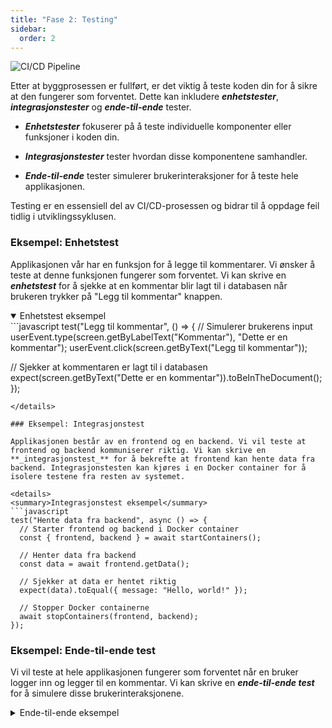 ```yaml
---
title: "Fase 2: Testing"
sidebar:
  order: 2
---
```


![CI/CD Pipeline](../../../../assets/images/Test.png)

Etter at byggprosessen er fullført, er det viktig å teste koden din for å sikre at den fungerer som forventet.
Dette kan inkludere **_enhetstester_**, **_integrasjonstester_** og **_ende-til-ende_** tester.

- **_Enhetstester_** fokuserer på å teste individuelle komponenter eller funksjoner i koden din.

- **_Integrasjonstester_** tester hvordan disse komponentene samhandler.

- **_Ende-til-ende_** tester simulerer brukerinteraksjoner for å teste hele applikasjonen.

Testing er en essensiell del av CI/CD-prosessen og bidrar til å oppdage feil tidlig i utviklingssyklusen.

### Eksempel: Enhetstest

Applikasjonen vår har en funksjon for å legge til kommentarer. Vi ønsker å teste at denne funksjonen fungerer som forventet. Vi kan skrive en **_enhetstest_** for å sjekke at en kommentar blir lagt til i databasen når brukeren trykker på "Legg til kommentar" knappen.

<details open>
<summary>Enhetstest eksempel</summary>
```javascript
test("Legg til kommentar", () => {
  // Simulerer brukerens input
  userEvent.type(screen.getByLabelText("Kommentar"), "Dette er en kommentar");
  userEvent.click(screen.getByText("Legg til kommentar"));

// Sjekker at kommentaren er lagt til i databasen
expect(screen.getByText("Dette er en kommentar")).toBeInTheDocument();
});

```
</details>

### Eksempel: Integrasjonstest

Applikasjonen består av en frontend og en backend. Vi vil teste at frontend og backend kommuniserer riktig. Vi kan skrive en **_integrasjonstest_** for å bekrefte at frontend kan hente data fra backend. Integrasjonstesten kan kjøres i en Docker container for å isolere testene fra resten av systemet.

<details>
<summary>Integrasjonstest eksempel</summary>
```javascript
test("Hente data fra backend", async () => {
  // Starter frontend og backend i Docker container
  const { frontend, backend } = await startContainers();

  // Henter data fra backend
  const data = await frontend.getData();

  // Sjekker at data er hentet riktig
  expect(data).toEqual({ message: "Hello, world!" });

  // Stopper Docker containerne
  await stopContainers(frontend, backend);
});
```

</details>

### Eksempel: Ende-til-ende test

Vi vil teste at hele applikasjonen fungerer som forventet når en bruker logger inn og legger til en kommentar.
Vi kan skrive en **_ende-til-ende test_** for å simulere disse brukerinteraksjonene.

<details>
<summary>Ende-til-ende eksempel</summary>
```javascript
test("Legg til kommentar etter innlogging", async () => {
  // Simulerer brukerens innlogging
  userEvent.type(screen.getByLabelText("Brukernavn"), "testbruker");
  userEvent.type(screen.getByLabelText("Passord"), "hemmelig");
  userEvent.click(screen.getByText("Logg inn"));

// Simulerer brukerens input
userEvent.type(screen.getByLabelText("Kommentar"), "Dette er en kommentar");
userEvent.click(screen.getByText("Legg til kommentar"));

// Sjekker at kommentaren er lagt til i databasen
expect(screen.getByText("Dette er en kommentar")).toBeInTheDocument();
});

```
</details>


<SelectCorrect
  question="Hva er formålet med enhetstester?"
  wrong2="Å teste hele applikasjonen fra start"
  correct="Å teste individuelle komponenter eller funksjoner i koden."
  wrong1="Å teste hvordan komponentene samhandler."
/>


<LikeThisPage />
